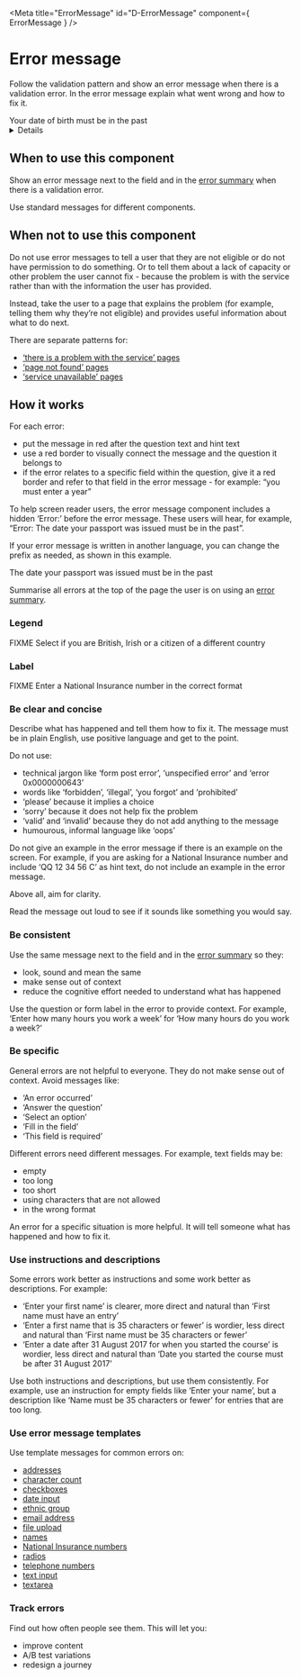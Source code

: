 
<Meta title="ErrorMessage" id="D-ErrorMessage" component={ ErrorMessage } />

# Error message

Follow the validation pattern and show an error message when there is a
validation error. In the error message explain what went wrong and how to fix
it.

<Canvas>
  <Story name="Default">
    <ErrorMessage>Your date of birth must be in the past</ErrorMessage>
  </Story>
</Canvas>

<Details summary="Properties" className="no-indent">
  <Props of={ ErrorMessage } />
</Details>

## When to use this component

Show an error message next to the field and in the [error summary] when there is
a validation error.

Use standard messages for different components.


## When not to use this component

Do not use error messages to tell a user that they are not eligible or do not
have permission to do something. Or to tell them about a lack of capacity or
other problem the user cannot fix - because the problem is with the service
rather than with the information the user has provided.

Instead, take the user to a page that explains the problem (for example, telling
them why they’re not eligible) and provides useful information about what to do
next.

There are separate patterns for:
- [‘there is a problem with the service’ pages]
- [‘page not found’ pages]
- [‘service unavailable’ pages]


## How it works

For each error:
- put the message in red after the question text and hint text
- use a red border to visually connect the message and the question it belongs
  to
- if the error relates to a specific field within the question, give it a red
  border and refer to that field in the error message - for example: “you must
  enter a year”

To help screen reader users, the error message component includes a hidden
‘Error:’ before the error message. These users will hear, for example, “Error:
The date your passport was issued must be in the past”.

If your error message is written in another language, you can change the prefix
as needed, as shown in this example.

<Canvas>
  <Story name="Standard">
    <ErrorMessage>The date your passport was issued must be in the past</ErrorMessage>
  </Story>
</Canvas>

Summarise all errors at the top of the page the user is on using an
[error summary].


### Legend

<Canvas>
  <Story name="Legend">
    FIXME
    <ErrorMessage>Select if you are British, Irish or a citizen of a different country</ErrorMessage>
  </Story>
</Canvas>


### Label

<Canvas>
  <Story name="Label">
    FIXME
    <ErrorMessage>Enter a National Insurance number in the correct format</ErrorMessage>
  </Story>
</Canvas>

### Be clear and concise

Describe what has happened and tell them how to fix it. The message must be in
plain English, use positive language and get to the point.

Do not use:
- technical jargon like ‘form post error’, ‘unspecified error’ and ‘error
  0x0000000643’
- words like ‘forbidden’, ‘illegal’, ‘you forgot’ and ‘prohibited’
- ‘please’ because it implies a choice
- ‘sorry’ because it does not help fix the problem
- ‘valid’ and ‘invalid’ because they do not add anything to the message
- humourous, informal language like ‘oops’

Do not give an example in the error message if there is an example on the
screen. For example, if you are asking for a National Insurance number and
include ‘QQ 12 34 56 C’ as hint text, do not include an example in the error
message.

Above all, aim for clarity.

Read the message out loud to see if it sounds like something you would say.


### Be consistent

Use the same message next to the field and in the [error summary] so they:
- look, sound and mean the same
- make sense out of context
- reduce the cognitive effort needed to understand what has happened

Use the question or form label in the error to provide context. For example,
‘Enter how many hours you work a week’ for ‘How many hours do you work a week?’


### Be specific

General errors are not helpful to everyone. They do not make sense out of
context. Avoid messages like:
- ‘An error occurred’
- ‘Answer the question’
- ‘Select an option’
- ‘Fill in the field’
- ‘This field is required’

Different errors need different messages. For example, text fields may be:
- empty
- too long
- too short
- using characters that are not allowed
- in the wrong format

An error for a specific situation is more helpful. It will tell someone what has
happened and how to fix it.


### Use instructions and descriptions

Some errors work better as instructions and some work better as descriptions.
For example:
- ‘Enter your first name’ is clearer, more direct and natural than ‘First name
  must have an entry’
- ‘Enter a first name that is 35 characters or fewer’ is wordier, less direct
  and natural than ‘First name must be 35 characters or fewer’
- ‘Enter a date after 31 August 2017 for when you started the course’ is
  wordier, less direct and natural than ‘Date you started the course must be
  after 31 August 2017’

Use both instructions and descriptions, but use them consistently. For example,
use an instruction for empty fields like ‘Enter your name’, but a description
like ‘Name must be 35 characters or fewer’ for entries that are too long.


### Use error message templates

Use template messages for common errors on:
- [addresses]
- [character count]
- [checkboxes]
- [date input]
- [ethnic group]
- [email address]
- [file upload]
- [names]
- [National Insurance numbers]
- [radios]
- [telephone numbers]
- [text input]
- [textarea]


### Track errors

Find out how often people see them. This will let you:
- improve content
- A/B test variations
- redesign a journey


[validation pattern]: https://design-system.service.gov.uk/patterns/validation/
[error summary]: https://design-system.service.gov.uk/components/error-message/
[‘there is a problem with the service’ pages]: https://design-system.service.gov.uk/patterns/problem-with-the-service-pages/
[‘page not found’ pages]: https://design-system.service.gov.uk/patterns/page-not-found-pages/
[‘service unavailable’ pages]: https://design-system.service.gov.uk/patterns/service-unavailable-pages/
[addresses]: https://design-system.service.gov.uk/patterns/addresses/#error-messages
[character count]: https://design-system.service.gov.uk/components/character-count/#error-messages
[checkboxes]: https://design-system.service.gov.uk/components/checkboxes/#error-messages
[date input]: https://design-system.service.gov.uk/components/date-input/#error-messages
[ethnic group]: https://design-system.service.gov.uk/patterns/ethnic-group/#error-messages
[email address]: https://design-system.service.gov.uk/patterns/email-addresses/#error-messages
[file upload]: https://design-system.service.gov.uk/components/file-upload/#error-messages
[names]: https://design-system.service.gov.uk/patterns/names/#error-messages
[National Insurance numbers]: https://design-system.service.gov.uk/patterns/national-insurance-numbers/#error-messages
[radios]: https://design-system.service.gov.uk/components/radios/#error-messages
[telephone numbers]: https://design-system.service.gov.uk/patterns/telephone-numbers/#error-messages
[text input]: https://design-system.service.gov.uk/components/text-input/#error-messages
[textarea]: https://design-system.service.gov.uk/components/textarea/#error-messages

